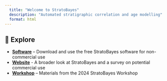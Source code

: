 ```yaml
---
  title: "Welcome to StratoBayes"
  description: "Automated stratigraphic correlation and age modelling"
  format: html
---
```



## 🔗 Explore

-   [**Software**](https://stratobayes.github.io/software/) – Download and use the free StratoBayes software for non-commercial use
-   [**Website**](https://stratobayes.com/) - A broader look at StratoBayes and a survey on potential commercial use
-   [**Workshop**](https://stratobayes.github.io/workshop/) – Materials from the 2024 StratoBayes Workshop <!-- - **[GitHub](https://github.com/StratoBayes)** – Source code and development -->
